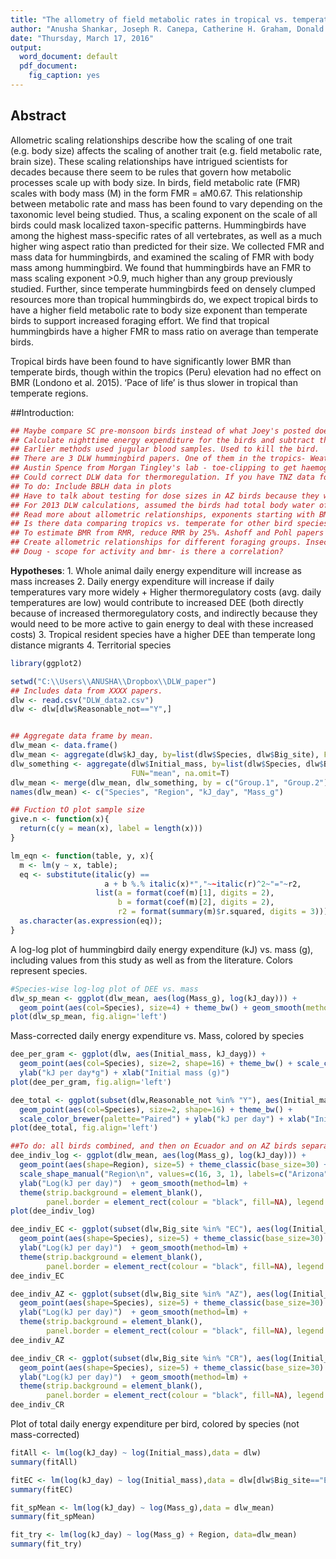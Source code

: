 ```yaml
---
title: "The allometry of field metabolic rates in tropical vs. temperate hummingbirds"
author: "Anusha Shankar, Joseph R. Canepa, Catherine H. Graham, Donald R. Powers"
date: "Thursday, March 17, 2016"
output:
  word_document: default
  pdf_document:
    fig_caption: yes
---
```

## Abstract
Allometric scaling relationships describe how the scaling of one trait (e.g. body size) affects the scaling of another trait (e.g. field metabolic rate, brain size). These scaling relationships have intrigued scientists for decades because there seem to be rules that govern how metabolic processes scale up with body size.  In birds, field metabolic rate (FMR) scales with body mass (M) in the form FMR = aM0.67. This relationship between metabolic rate and mass has been found to vary depending on the taxonomic level being studied. Thus, a scaling exponent on the scale of all birds could mask localized taxon-specific patterns. Hummingbirds have among the highest mass-specific rates of all vertebrates, as well as a much higher wing aspect ratio than predicted for their size. We collected FMR and mass data for hummingbirds, and examined the scaling of FMR with body mass among hummingbird. We found that hummingbirds have an FMR to mass scaling exponent >0.9, much higher than any group previously studied. Further, since temperate hummingbirds feed on densely clumped resources more than tropical hummingbirds do, we expect tropical birds to have a higher field metabolic rate to body size exponent than temperate birds to support increased foraging effort. We find that tropical hummingbirds have a higher FMR to mass ratio on average than temperate birds.

Tropical birds have been found to have significantly lower BMR than temperate birds, though within the tropics (Peru) elevation had no effect on BMR (Londono et al. 2015). 'Pace of life' is thus slower in tropical than temperate regions.

##Introduction:

```r
## Maybe compare SC pre-monsoon birds instead of what Joey's posted does with HC pre-monsoon birds. Because temperatures were similar for SC and Maqui/SL. HC was colder.
## Calculate nighttime energy expenditure for the birds and subtract that from total DEE, what is daytime energy expenditure? What is hourly daytime energy expenditure?
## Earlier methods used jugular blood samples. Used to kill the bird.
## There are 3 DLW hummingbird papers. One of them in the tropics- Weathers and Stiles. Don's done the other two. Harry Teebo, captive DLW. 
## Austin Spence from Morgan Tingley's lab - toe-clipping to get haemoglobin. Same guy who learned respirometry from Don.
## Could correct DLW data for thermoregulation. If you have TNZ data for the birds.
## To do: Include BBLH data in plots
## Have to talk about testing for dose sizes in AZ birds because they were fed and not injected.
## For 2013 DLW calculations, assumed the birds had total body water of 0.7 (i.e. 70% proportion of water to body mass). Speakman said this was okay.
## Read more about allometric relationships, exponents starting with BMR. Need to be able to explain why the slope is 1. Birds overall, FMR to mass slope is 0.68.
## Is there data comparing tropics vs. temperate for other bird species that I could analyze?
## To estimate BMR from RMR, reduce RMR by 25%. Ashoff and Pohl papers compare BMR and RMR
## Create allometric relationships for different foraging groups. Insectivores vs. granivores vs. nectarivores
## Doug - scope for activity and bmr- is there a correlation?
```

**Hypotheses**:
1. Whole animal daily energy expenditure will increase as mass increases
2. Daily energy expenditure will increase if daily temperatures vary more widely
 + Higher thermoregulatory costs (avg. daily temperatures are low) would contribute to increased DEE (both directly because of increased thermoregulatory costs, and indirectly because they would need to be more active to gain energy to deal with these increased costs)
3. Tropical resident species have a higher DEE than temperate long distance migrants
4. Territorial species 

```r
library(ggplot2)

setwd("C:\\Users\\ANUSHA\\Dropbox\\DLW_paper")
## Includes data from XXXX papers.
dlw <- read.csv("DLW_data2.csv")
dlw <- dlw[dlw$Reasonable_not=="Y",]


## Aggregate data frame by mean.
dlw_mean <- data.frame()
dlw_mean <- aggregate(dlw$kJ_day, by=list(dlw$Species, dlw$Big_site), FUN="mean", na.omit=T)
dlw_something <- aggregate(dlw$Initial_mass, by=list(dlw$Species, dlw$Big_site), 
                           FUN="mean", na.omit=T)
dlw_mean <- merge(dlw_mean, dlw_something, by = c("Group.1", "Group.2"))
names(dlw_mean) <- c("Species", "Region", "kJ_day", "Mass_g")

## Fuction tO plot sample size
give.n <- function(x){
  return(c(y = mean(x), label = length(x)))
}

lm_eqn <- function(table, y, x){
  m <- lm(y ~ x, table);
  eq <- substitute(italic(y) == 
                     a + b %.% italic(x)*","~~italic(r)^2~"="~r2, 
                   list(a = format(coef(m)[1], digits = 2), 
                        b = format(coef(m)[2], digits = 2), 
                        r2 = format(summary(m)$r.squared, digits = 3)))
  as.character(as.expression(eq));                 
}
```

A log-log plot of hummingbird daily energy expenditure (kJ) vs. mass (g), including values from this study as well as from the literature. Colors represent species.
```r
#Species-wise log-log plot of DEE vs. mass
dlw_sp_mean <- ggplot(dlw_mean, aes(log(Mass_g), log(kJ_day))) + 
  geom_point(aes(col=Species), size=4) + theme_bw() + geom_smooth(method=lm)
plot(dlw_sp_mean, fig.align='left')
```

Mass-corrected daily energy expenditure vs. Mass, colored by species
```r
dee_per_gram <- ggplot(dlw, aes(Initial_mass, kJ_dayg)) + 
  geom_point(aes(col=Species), size=2, shape=16) + theme_bw() + scale_color_brewer(palette="Paired") +
  ylab("kJ per day*g") + xlab("Initial mass (g)")
plot(dee_per_gram, fig.align='left')
```


```r
dee_total <- ggplot(subset(dlw,Reasonable_not %in% "Y"), aes(Initial_mass, kJ_day)) + 
  geom_point(aes(col=Species), size=2, shape=16) + theme_bw() + 
  scale_color_brewer(palette="Paired") + ylab("kJ per day") + xlab("Initial mass (g)")
plot(dee_total, fig.align='left')

##To do: all birds combined, and then on Ecuador and on AZ birds separately
dee_indiv_log <- ggplot(dlw_mean, aes(log(Mass_g), log(kJ_day))) + 
  geom_point(aes(shape=Region), size=5) + theme_classic(base_size=30) + xlab("Log(Mass (g))") +
  scale_shape_manual("Region\n", values=c(16, 3, 1), labels=c("Arizona", "Costa Rica", "Ecuador")) +
  ylab("Log(kJ per day)")  + geom_smooth(method=lm) + 
  theme(strip.background = element_blank(), 
        panel.border = element_rect(colour = "black", fill=NA), legend.key.height=unit(2,"line"))
plot(dee_indiv_log)

dee_indiv_EC <- ggplot(subset(dlw,Big_site %in% "EC"), aes(log(Initial_mass), log(kJ_day))) +
  geom_point(aes(shape=Species), size=5) + theme_classic(base_size=30) + xlab("Log(Mass (g))") + 
  ylab("Log(kJ per day)")  + geom_smooth(method=lm) + 
  theme(strip.background = element_blank(), 
        panel.border = element_rect(colour = "black", fill=NA), legend.key.height=unit(2,"line"))
dee_indiv_EC

dee_indiv_AZ <- ggplot(subset(dlw,Big_site %in% "AZ"), aes(log(Initial_mass), log(kJ_day))) +
  geom_point(aes(shape=Species), size=5) + theme_classic(base_size=30) + xlab("Log(Mass (g))") + 
  ylab("Log(kJ per day)")  + geom_smooth(method=lm) + 
  theme(strip.background = element_blank(), 
        panel.border = element_rect(colour = "black", fill=NA), legend.key.height=unit(2,"line"))
dee_indiv_AZ

dee_indiv_CR <- ggplot(subset(dlw,Big_site %in% "CR"), aes(log(Initial_mass), log(kJ_day))) +
  geom_point(aes(shape=Species), size=5) + theme_classic(base_size=30) + xlab("Log(Mass (g))") + 
  ylab("Log(kJ per day)")  + geom_smooth(method=lm) + 
  theme(strip.background = element_blank(), 
        panel.border = element_rect(colour = "black", fill=NA), legend.key.height=unit(2,"line"))
dee_indiv_CR
```

Plot of total daily energy expenditure per bird, colored by species (not mass-corrected)
```r
fitAll <- lm(log(kJ_day) ~ log(Initial_mass),data = dlw)
summary(fitAll)

fitEC <- lm(log(kJ_day) ~ log(Initial_mass),data = dlw[dlw$Big_site=="EC",])
summary(fitEC)

fit_spMean <- lm(log(kJ_day) ~ log(Mass_g),data = dlw_mean)
summary(fit_spMean)

fit_try <- lm(log(kJ_day) ~ log(Mass_g) + Region, data=dlw_mean)
summary(fit_try)
```